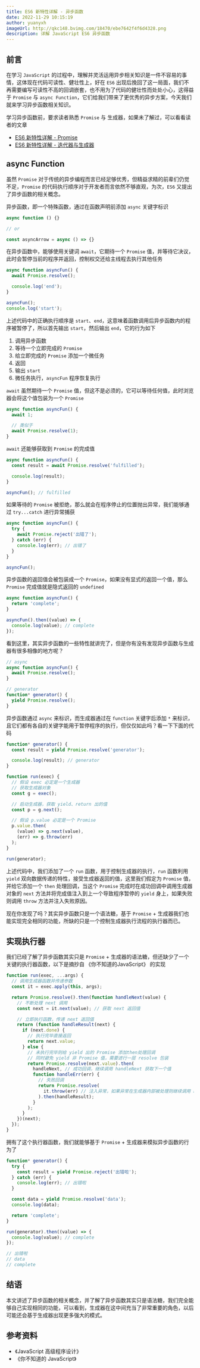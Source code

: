 ```yaml
---
title: ES6 新特性详解 - 异步函数
date: 2022-11-29 10:15:19
author: yuanyxh
imageUrl: http://qkc148.bvimg.com/18470/ebe7642f4f6d4328.png
description: 详解 JavaScript ES6 异步函数
---
```


## 前言

在学习 `JavaScript` 的过程中，理解并灵活运用异步相关知识是一件不容易的事情，这体现在代码可读性、健壮性上，好在 `ES6` 出现后挽回了这一局面，我们不再需要编写可读性不高的回调嵌套，也不用为了代码的健壮性而处处小心，这得益于 `Promise` 与 `async Function`，它们给我们带来了更优秀的异步方案，今天我们就来学习异步函数相关知识。

学习异步函数前，要求读者熟悉 `Promise` 与 生成器，如果未了解过，可以看看读者的文章

- [ES6 新特性详解 - Promise][Promise]
- [ES6 新特性详解 - 迭代器与生成器][迭代与生成]

## async Function

虽然 `Promise` 对于传统的异步编程而言已经足够优秀，但精益求精的前辈们仍觉不足，`Promise` 的代码执行顺序对于开发者而言依然不够直观，为次，`ES6` 又提出了异步函数的相关概念。

异步函数，即一个特殊函数，通过在函数声明前添加 `async` 关键字标识

```javascript
async function () {}

// or

const asyncArrow = async () => {}
```

在异步函数中，能够使用关键词 `await`，它期待一个 `Promise` 值，并等待它决议，此时会暂停当前的程序并返回，控制权交还给主线程去执行其他任务

```javascript
async function asyncFun() {
  await Promise.resolve();

  console.log('end');
}

asyncFun();
console.log('start');
```

上述代码中的正确执行顺序是 `start`、`end`，这意味着函数调用后异步函数内的程序被暂停了，所以首先输出 `start`，然后输出 `end`，它的行为如下

1. 调用异步函数
2. 等待一个立即完成的 `Promise`
3. 给立即完成的 `Promise` 添加一个微任务
4. 返回
5. 输出 `start`
6. 微任务执行，`asyncFun` 程序恢复执行

`await` 虽然期待一个 `Promise` 值，但这不是必须的，它可以等待任何值，此时浏览器会将这个值包装为一个 `Promise`

```javascript
async function asyncFun() {
  await 1;

  // 类似于
  await Promise.resolve(1);
}
```

`await` 还能够获取到 `Promise` 的完成值

```javascript
async function asyncFun() {
  const result = await Promise.resolve('fulfilled');

  console.log(result);
}

asyncFun(); // fulfilled
```

如果等待的 `Promise` 被拒绝，那么就会在程序停止的位置抛出异常，我们能够通过 `try...catch` 进行异常捕获

```javascript
async function asyncFun() {
  try {
    await Promise.reject('出错了');
  } catch (err) {
    console.log(err); // 出错了
  }
}

asyncFun();
```

异步函数的返回值会被包装成一个 `Promise`，如果没有显式的返回一个值，那么 `Promise` 完成值就是隐式返回的 `undefined`

```javascript
async function asyncFun() {
  return 'complete';
}

asyncFun().then((value) => {
  console.log(value); // complete
});
```

看到这里，其实异步函数的一些特性就讲完了，但是你有没有发现异步函数与生成器有很多相像的地方呢？

```javascript
// async
async function asyncFun() {
  await Promise.resolve();
}

// generator
function* generator() {
  yield Promise.resolve();
}
```

异步函数通过 `async` 来标识，而生成器通过在 `function` 关键字后添加 `*` 来标识，且它们都有各自的关键字能用于暂停程序的执行，但仅仅如此吗？看一下下面的代码

```javascript
function* generator() {
  const result = yield Promise.resolve('generator');

  console.log(result); // generator
}

function run(exec) {
  // 假设 exec 必定是一个生成器
  // 获取生成器对象
  const g = exec();

  // 启动生成器，获取 yield、return 出的值
  const p = g.next();

  // 假设 p.value 必定是一个 Promise
  p.value.then(
    (value) => g.next(value),
    (err) => g.throw(err)
  );
}

run(generator);
```

上述代码中，我们添加了一个 `run` 函数，用于控制生成器的执行，`run` 函数利用 `yield` 双向数据传递的特性，接受生成器返回的值，这里我们假定为 `Promise` 值，并给它添加一个 `then` 处理回调，当这个 `Promise` 完成时在成功回调中调用生成器对象的 `next` 方法并将完成值注入到上一个导致程序暂停的 `yield` 身上，如果失败则调用 `throw` 方法并注入失败原因。

现在你发现了吗？其实异步函数只是一个语法糖，基于 `Promise` + 生成器我们也能实现完全相同的功能，所缺的只是一个控制生成器执行流程的执行器而已。

## 实现执行器

我们已经了解了异步函数其实只是 `Promise` + 生成器的语法糖，但还缺少了一个关键的执行器函数，以下是摘抄自 《你不知道的JavaScript》 的实现

```javascript
function run(exec, ...args) {
  // 调用生成器函数并传递参数
  const it = exec.apply(this, args);

  return Promise.resolve().then(function handleNext(value) {
    // 不断处理 next 调用
    const next = it.next(value); // 获取 next 返回值

    // 立即执行函数，传递 next 返回值
    return (function handleResult(next) {
      if (next.done) {
        // 执行完毕直接返回
        return next.value;
      } else {
        // 未执行完毕则给 yield 出的 Promise 添加then处理回调
        // 同时避免 yield 非 Promise 值，需要进行一层 resolve 包装
        return Promise.resolve(next.value).then(
          handleNext, // 成功回调，继续调用 handleNext 获取下一个值
          function handleErr(err) {
            // 失败回调
            return Promise.resolve(
              it.throw(err) // 注入异常，如果异常在生成器内部被处理则继续调用 handleResult
            ).then(handleResult);
          }
        );
      }
    })(next);
  });
}
```

拥有了这个执行器函数，我们就能够基于 `Promise` + 生成器来模拟异步函数的行为了

```javascript
function* generator() {
  try {
    const result = yield Promise.reject('出错啦');
  } catch (err) {
    console.log(err); // 出错啦
  }

  const data = yield Promise.resolve('data');
  console.log(data);

  return 'complete';
}

run(generator).then((value) => {
  console.log(value); // complete
});

// 出错啦
// data
// complete
```

## 结语

本文讲述了异步函数的相关概念，并了解了异步函数其实只是语法糖，我们完全能够自己实现相同的功能，可以看到，生成器在这中间充当了非常重要的角色，以后可能还会基于生成器出现更多强大的模式。

## 参考资料

- 《JavaScript 高级程序设计》
- 《你不知道的 JavaScript》

[Promise]: ../js/es6_promise.mdx
[迭代与生成]: ../js/es6-iterator.mdx
